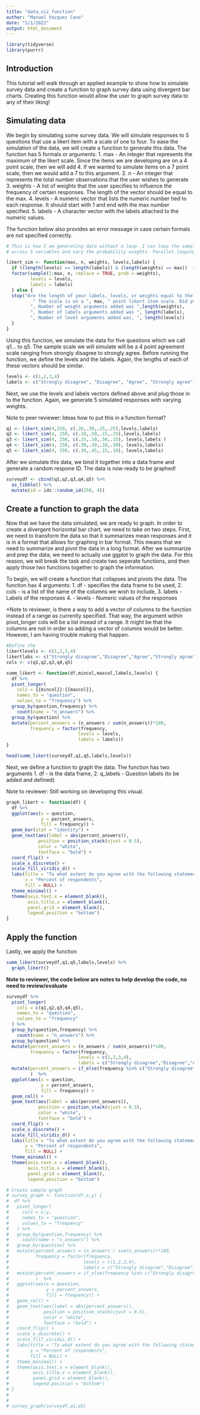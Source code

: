 ```yaml
---
title: "data_viz_function"
author: "Manuel Vazquez Cano"
date: "5/1/2022"
output: html_document
---
```


```r
library(tidyverse)
library(purrr)
```

## Introduction 

This tutorial will walk through an applied example to show how to simulate survey data
and create a function to graph survey data using divergent bar charts. Creating this 
function would allow the user to graph survey data to any of their liking!

## Simulating data

We begin by simulating some survey data. We will simulate responses to 5 questions that 
use a likert item with a scale of one to four. To ease the simulation of the data, we 
will create a function to generate this data. The function has 5 formals or arguments:
  1. max - An integer that represents the maximum of the likert scale. Since the items we are developing
  are on a 4 point scale, then we will add 4. If we wanted to simulate items on a 7 point
  scale, then we would add a 7 to this argument. 
  2. n - An integer that represents the total number observations that the user wishes to generate
  3. weights - A list of weights that the user specifies to influence the frequency of certain responses.
  The length of the vector should be equal to the max.
  4. levels - A numeric vector that lists the numeric number tied to each response. It should start 
  with 1 and end with the max number specified.
  5. labels - A character vector with the labels attached to the numeric values.
  
The function below also provides an error message in case certain formals are not specified correctly. 
```r

# This is how I am generating data without a loop. I can loop the sample specification
# across 5 variables and vary the probability wieghts. Parallel looping?

likert_sim <- function(max, n, weights, levels,labels) {
  if ((length(levels) == length(labels)) & (length(weights) == max))  {
  factor(sample(1:max, n, replace = TRUE, prob = weights),
         levels = levels,
         labels = labels)
  } else {
  stop("Are the length of your labels, levels, or weights equal to the likert item specified? ",  
          " The scale is on a ", max, " point likert item scale. Did you add sufficient arguments?  ",
         ", Number of weight arguments added was ",length(weights),
         ", Number of labels arguments added was ", length(labels),
         ", Number of level arguments added was, ", length(levels))
  }
}

```

Using this function, we simulate the data for five questions which we call q1... to q5. 
The sample scale we will simulate will be a 4 point agreement scale ranging from strongly 
disagree to strongly agree. Before running the function, we define the levels and the labels. 
Again, the lengths of each of these vectors should be similar.

```r
levels <- c(1,2,3,4)
labels <- c("Strongly disagree", "Disagree", "Agree", "Strongly agree")

```

Next, we use the levels and labels vectors defined above and plug those in to the function. 
Again, we generate 5 simulated responses with varying weights. 

Note to peer reviewer: Ideas how to put this in a function format?

```r
q1 <- likert_sim(4,250, c(.20,.30,.25,.25),levels,labels)
q2 <- likert_sim(4, 250, c(.10,.50,.15,.25),levels,labels)
q3 <- likert_sim(4, 250, c(.25,.10,.50,.15), levels,labels )
q4 <- likert_sim(4, 250, c(.30,.30,.10,.30), levels,labels)
q5 <- likert_sim(4, 250, c(.39,.45,.15,.10), levels,labels)

```

After we simulate this data, we bind it together into a data frame and generate a random
respone ID. The data is now ready to be graphed!

```r
surveydf <- cbind(q1,q2,q3,q4,q5) %>%
  as_tibble() %>%
  mutate(id = ids::random_id(250, 4))

```

## Create a function to graph the data

Now that we have the data simulated, we are ready to graph. In order to create a divergent
horizontal bar chart, we need to take on two steps. First, we need to transform the data 
so that it summarizes mean responses and it is in a format that allows for graphing in bar 
format. This means that we need to summarize and pivot the data in a long format. After we 
summarize and prep the data, we need to actually use ggplot to graph the data. For this reason,
we will break the task and create two seperate functions, and then apply those two functions
together to graph the information.

To begin, we will create a function that collapses and pivots the data. The function
has 4 arguments:
  1. df - specifies the data frame to be used,
  2. cols - is a list of the name of the columns we wish to include,
  3. labels - Labels of the responses
  4. - levels - Numeric values of the responses


*Note to reviewer, is there a way to add a vector of columns to the function instead of a 
range as currently specified. That way, the argument within pivot_longer cols will be a list
insead of a range. It might be that the columns are not in order so adding
a vector of columns would be better. However, I am having trouble making that happen. 

```r

#Define the 
likertlevels <- c(1,2,3,4)
likertlabs <- c("Strongly disagree","Disagree","Agree","Strongly agree")
cols <- c(q1,q2,q3,q4,q5)

summ_likert <- function(df,mincol,maxcol,labels,levels) {
  df %>%
  pivot_longer(
    cols = {{mincol}}:{{maxcol}},
    names_to = "question",
    values_to = "frequency") %>%
  group_by(question,frequency) %>%
    count(name = "n_answers") %>%
  group_by(question) %>%
  mutate(percent_answers = (n_answers / sum(n_answers))*100,
         frequency = factor(frequency,
                           levels = levels,
                           labels = labels))
}

head(summ_likert(surveydf,q1,q5,labels,levels))
```


Next, we define a function to graph the data. The function has two arguments
  1. df - is the data frame,
  2. q_labels - Question labels (to be added and defined)

Note to reviewer: Still working on developing this visual.
```r
graph_likert <- function(df) {
  df %>%
  ggplot(aes(x = question,
             y = percent_answers,
             fill = frequency)) + 
  geom_bar(stat = "identity") +
  geom_text(aes(label = abs(percent_answers)),
            position = position_stack(vjust = 0.5),
            color = "white",
            fontface = "bold") +
  coord_flip() +
  scale_x_discrete() +
  scale_fill_viridis_d() +
  labs(title = "To what extent do you agree with the following statements?",
       x = "Percent of respondents",
       fill = NULL) +
  theme_minimal() +
  theme(axis.text.x = element_blank(),
        axis.title.x = element_blank(),
        panel.grid = element_blank(),
        legend.position = "bottom")
}

```


## Apply the function

Lastly, we apply the function
```r
summ_likert(surveydf,q1,q5,labels,levels) %>%
  graph_likert()


```


 **Note to reviewer, the code below are notes to help develop the code, no need
to review/evaluate**





```r
surveydf %>%
  pivot_longer(
    cols = c(q1,q2,q3,q4,q5),
    names_to = "question",
    values_to = "frequency"
  ) %>%
  group_by(question,frequency) %>%
    count(name = "n_answers") %>%
  group_by(question) %>%
  mutate(percent_answers = (n_answers / sum(n_answers))*100,
         frequency = factor(frequency,
                           levels = c(1,2,3,4),
                           labels = c("Strongly disagree","Disagree","Agree","Strongly agree"))) %>%
  mutate(percent_answers = if_else(frequency %in% c("Strongly disagree", "Disagree"), -percent_answers, percent_answers)
         )  %>%
  ggplot(aes(x = question,
             y = percent_answers,
             fill = frequency)) + 
  geom_col() +
  geom_text(aes(label = abs(percent_answers)),
            position = position_stack(vjust = 0.5),
            color = "white",
            fontface = "bold") +
  coord_flip() +
  scale_x_discrete() +
  scale_fill_viridis_d() +
  labs(title = "To what extent do you agree with the following statements?",
       y = "Percent of respondents",
       fill = NULL) +
  theme_minimal() +
  theme(axis.text.x = element_blank(),
        axis.title.x = element_blank(),
        panel.grid = element_blank(),
        legend.position = "bottom")

```


```r
# Create sample graph
# survey_graph <- function(df,x,y) {
#  df %>%
#   pivot_longer(
#     cols = x:y,
#     names_to = "question",
#     values_to = "frequency"
#   ) %>%
#   group_by(question,frequency) %>%
#     count(name = "n_answers") %>%
#   group_by(question) %>%
#   mutate(percent_answers = (n_answers / sum(n_answers))*100,
#          frequency = factor(frequency,
#                            levels = c(1,2,3,4),
#                            labels = c("Strongly disagree","Disagree","Agree","Strongly agree"))) %>%
#   mutate(percent_answers = if_else(frequency %in% c("Strongly disagree", "Disagree"), -percent_answers, percent_answers)
#          )  %>%
#   ggplot(aes(x = question,
#              y = percent_answers,
#              fill = frequency)) + 
#   geom_col() +
#   geom_text(aes(label = abs(percent_answers)),
#             position = position_stack(vjust = 0.5),
#             color = "white",
#             fontface = "bold") +
#   coord_flip() +
#   scale_x_discrete() +
#   scale_fill_viridis_d() +
#   labs(title = "To what extent do you agree with the following statements?",
#        y = "Percent of respondents",
#        fill = NULL) +
#   theme_minimal() +
#   theme(axis.text.x = element_blank(),
#         axis.title.x = element_blank(),
#         panel.grid = element_blank(),
#         legend.position = "bottom")
# }
#   
# 
# survey_graph(surveydf,q1,q5)

```

